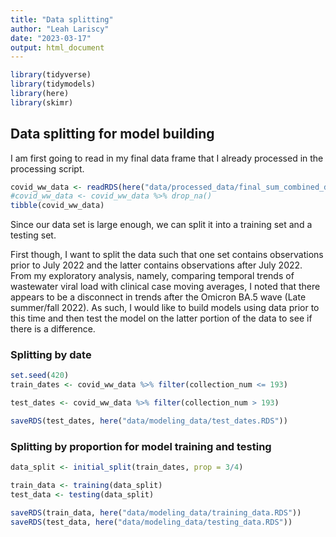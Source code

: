 ```yaml
---
title: "Data splitting"
author: "Leah Lariscy"
date: "2023-03-17"
output: html_document
---
```


```r
library(tidyverse) 
library(tidymodels)
library(here)
library(skimr)
```

## Data splitting for model building

I am first going to read in my final data frame that I already processed in the processing script.

```r
covid_ww_data <- readRDS(here("data/processed_data/final_sum_combined_data.RDS"))
#covid_ww_data <- covid_ww_data %>% drop_na()
tibble(covid_ww_data)
```

Since our data set is large enough, we can split it into a training set and a testing set.

First though, I want to split the data such that one set contains observations prior to July 2022 and the latter contains observations after July 2022. From my exploratory analysis, namely, comparing temporal trends of wastewater viral load with clinical case moving averages, I noted that there appears to be a disconnect in trends after the Omicron BA.5 wave (Late summer/fall 2022). As such, I would like to build models using data prior to this time and then test the model on the latter portion of the data to see if there is a difference.

### Splitting by date

```r
set.seed(420)
train_dates <- covid_ww_data %>% filter(collection_num <= 193)

test_dates <- covid_ww_data %>% filter(collection_num > 193)

saveRDS(test_dates, here("data/modeling_data/test_dates.RDS"))
```

### Splitting by proportion for model training and testing

```r
data_split <- initial_split(train_dates, prop = 3/4)

train_data <- training(data_split)
test_data <- testing(data_split)

saveRDS(train_data, here("data/modeling_data/training_data.RDS"))
saveRDS(test_data, here("data/modeling_data/testing_data.RDS"))
```
